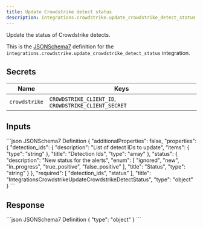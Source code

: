 ```yaml
---
title: Update Crowdstrike detect status
description: integrations.crowdstrike.update_crowdstrike_detect_status
---
```


Update the status of Crowdstrike detects.

This is the [JSONSchema7](https://json-schema.org/draft-07/json-schema-release-notes) definition for the `integrations.crowdstrike.update_crowdstrike_detect_status` integration.


## Secrets
| Name | Keys |
| --- | --- |
| `crowdstrike` | `CROWDSTRIKE_CLIENT_ID`, `CROWDSTRIKE_CLIENT_SECRET` |

## Inputs

<CodeGroup>
```json JSONSchema7 Definition
{
    "additionalProperties": false,
    "properties": {
        "detection_ids": {
            "description": "List of detect IDs to update",
            "items": {
                "type": "string"
            },
            "title": "Detection Ids",
            "type": "array"
        },
        "status": {
            "description": "New status for the alerts",
            "enum": [
                "ignored",
                "new",
                "in_progress",
                "true_positive",
                "false_positive"
            ],
            "title": "Status",
            "type": "string"
        }
    },
    "required": [
        "detection_ids",
        "status"
    ],
    "title": "IntegrationsCrowdstrikeUpdateCrowdstrikeDetectStatus",
    "type": "object"
}
```

</CodeGroup>

## Response

<CodeGroup>
```json JSONSchema7 Definition
{
    "type": "object"
}
```

</CodeGroup>
